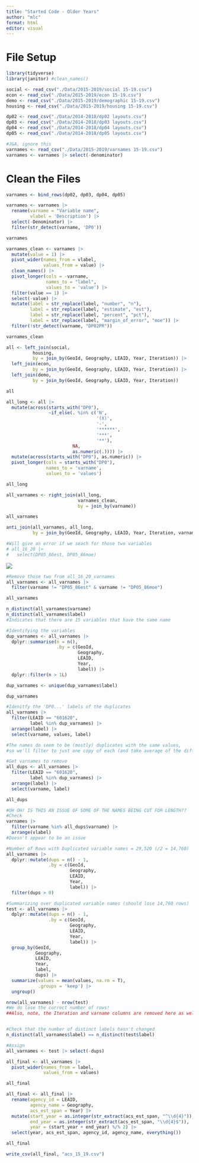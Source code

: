 ```yaml
---
title: "Started Code - Older Years"
author: "mlc"
format: html
editor: visual
---
```


# File Setup

```r
library(tidyverse) 
library(janitor) #clean_names()
```

```r
social <- read_csv("./Data/2015-2019/social 15-19.csv")
econ <- read_csv("./Data/2015-2019/econ 15-19.csv")
demo <- read_csv("./Data/2015-2019/demographic 15-19.csv")
housing <- read_csv("./Data/2015-2019/housing 15-19.csv")

dp02 <- read_csv("./Data/2014-2018/dp02 layouts.csv")
dp03 <- read_csv("./Data/2014-2018/dp03 layouts.csv")
dp04 <- read_csv("./Data/2014-2018/dp04 layouts.csv")
dp05 <- read_csv("./Data/2014-2018/dp05 layouts.csv")

#J&A, ignore this
varnames <- read_csv("./Data/2015-2019/varnames 15-19.csv")
varnames <- varnames |> select(-denominator)
```

# Clean the Files

```r
varnames <- bind_rows(dp02, dp03, dp04, dp05) 

varnames <- varnames |> 
  rename(varname = "Variable name", 
         vlabel = 'Description') |> 
  select(-Denominator) |> 
  filter(str_detect(varname, 'DP0'))

varnames
```

```r
varnames_clean <- varnames |> 
  mutate(value = 1) |> 
  pivot_wider(names_from = vlabel, 
              values_from = value) |> 
  clean_names() |> 
  pivot_longer(cols = -varname, 
               names_to = "label", 
               values_to = 'value') |>
  filter(value == 1) |> 
  select(-value) |> 
  mutate(label = str_replace(label, "number", "n"), 
         label = str_replace(label, "estimate", "est"),
         label = str_replace(label, "percent", "pct"),
         label = str_replace(label, "margin_of_error", "moe")) |> 
  filter(!str_detect(varname, "DP02PR"))

varnames_clean
```

```r
all <- left_join(social, 
          housing, 
          by = join_by(GeoId, Geography, LEAID, Year, Iteration)) |> 
  left_join(econ, 
          by = join_by(GeoId, Geography, LEAID, Year, Iteration)) |> 
  left_join(demo, 
          by = join_by(GeoId, Geography, LEAID, Year, Iteration))

all
```

```r
all_long <- all |>
  mutate(across(starts_with("DP0"), 
                ~if_else(. %in% c('N', 
                                  '(X)', 
                                  '-', 
                                  '******', 
                                  '***', 
                                  '**'), 
                         NA, 
                         as.numeric(.)))) |>
  mutate(across(starts_with("DP0"), as.numeric)) |> 
  pivot_longer(cols = starts_with("DP0"),
               names_to = 'varname',
               values_to = 'values')

all_long
```

```r
all_varnames <- right_join(all_long, 
                           varnames_clean, 
                           by = join_by(varname)) 

all_varnames
```

```r
anti_join(all_varnames, all_long, 
          by = join_by(GeoId, Geography, LEAID, Year, Iteration, varname, values))

#Will give an error if we seach for those two variables
# all_16_20 |> 
#   select(DP05_86est, DP05_86moe)
```

![](images/clipboard-481330027.png)

```r
#Remove those two from all_16_20_varnames
all_varnames <- all_varnames |> 
  filter(varname != "DP05_86est" & varname != "DP05_86moe")

all_varnames
```

```r
n_distinct(all_varnames$varname)
n_distinct(all_varnames$label)
#Indicates that there are 15 variables that have the same name

#Identifying the variables
dup_varnames <- all_varnames |>
  dplyr::summarise(n = n(), 
                   .by = c(GeoId, 
                           Geography, 
                           LEAID, 
                           Year,
                           label)) |>
  dplyr::filter(n > 1L)

dup_varnames <- unique(dup_varnames$label)

dup_varnames

#Idenitfy the 'DP0...' labels of the duplicates
all_varnames |> 
  filter(LEAID == "601620", 
         label %in% dup_varnames) |> 
  arrange(label) |> 
  select(varname, values, label)

#The names do seem to be (mostly) duplicates with the same values, 
#so we'll filter to just one copy of each (and take average of the differing)

#Get varnames to remove
all_dups <- all_varnames |> 
  filter(LEAID == "601620", 
         label %in% dup_varnames) |> 
  arrange(label) |> 
  select(varname, label) 

all_dups

#UH OH! IS THIS AN ISSUE OF SOME OF THE NAMES BEING CUT FOR LENGTH??
#Check
varnames |> 
  filter(varname %in% all_dups$varname) |> 
  arrange(vlabel)
#Doesn't appear to be an issue
```

```r
#Number of Rows with Duplicated variable names = 29,520 (/2 = 14,760)
all_varnames |>
  dplyr::mutate(dups = n() - 1, 
                .by = c(GeoId, 
                        Geography, 
                        LEAID, 
                        Year,
                        label)) |> 
  filter(dups > 0)

#Summarizing over duplicated variable names (should lose 14,760 rows)
test <- all_varnames |>
  dplyr::mutate(dups = n() - 1, 
                .by = c(GeoId, 
                        Geography, 
                        LEAID, 
                        Year,
                        label)) |>
  group_by(GeoId, 
           Geography, 
           LEAID, 
           Year,
           label, 
           dups) |>
  summarize(values = mean(values, na.rm = T), 
            .groups = 'keep') |> 
  ungroup()

nrow(all_varnames) - nrow(test)
#We do lose the correct number of rows!
##Also, note, the Iteration and varname columns are removed here as well!


#Check that the number of distinct labels hasn't changed
n_distinct(all_varnames$label) == n_distinct(test$label)

#Assign
all_varnames <- test |> select(-dups)
```

```r
all_final <- all_varnames |> 
  pivot_wider(names_from = label, 
              values_from = values) 

all_final
```

```r
all_final <- all_final |> 
  rename(agency_id = LEAID, 
         agency_name = Geography, 
         acs_est_span = Year) |>
  mutate(start_year = as.integer(str_extract(acs_est_span, "^\\d{4}")), 
         end_year = as.integer(str_extract(acs_est_span, "\\d{4}$")), 
         year = (start_year + end_year) %/% 2) |> 
  select(year, acs_est_span, agency_id, agency_name, everything())

all_final

write_csv(all_final, "acs_15_19.csv")
```
